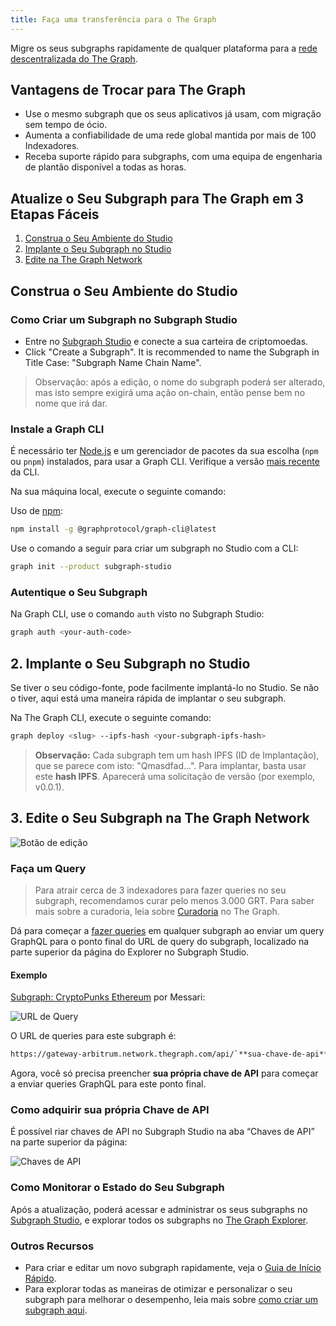 ```yaml
---
title: Faça uma transferência para o The Graph
---
```


Migre os seus subgraphs rapidamente de qualquer plataforma para a [rede descentralizada do The Graph](https://thegraph.com/networks/).

## Vantagens de Trocar para The Graph

- Use o mesmo subgraph que os seus aplicativos já usam, com migração sem tempo de ócio.
- Aumenta a confiabilidade de uma rede global mantida por mais de 100 Indexadores.
- Receba suporte rápido para subgraphs, com uma equipa de engenharia de plantão disponível a todas as horas.

## Atualize o Seu Subgraph para The Graph em 3 Etapas Fáceis

1. [Construa o Seu Ambiente do Studio](/subgraphs/cookbook/transfer-to-the-graph/#1-set-up-your-studio-environment)
2. [Implante o Seu Subgraph no Studio](/subgraphs/cookbook/transfer-to-the-graph/#2-deploy-your-subgraph-to-studio)
3. [Edite na The Graph Network](/subgraphs/cookbook/transfer-to-the-graph/#publish-your-subgraph-to-the-graphs-decentralized-network)

## Construa o Seu Ambiente do Studio

### Como Criar um Subgraph no Subgraph Studio

- Entre no [Subgraph Studio](https://thegraph.com/studio/) e conecte a sua carteira de criptomoedas.
- Click "Create a Subgraph". It is recommended to name the Subgraph in Title Case: "Subgraph Name Chain Name".

> Observação: após a edição, o nome do subgraph poderá ser alterado, mas isto sempre exigirá uma ação on-chain, então pense bem no nome que irá dar.

### Instale a Graph CLI

É necessário ter [Node.js](https://nodejs.org/) e um gerenciador de pacotes da sua escolha (`npm` ou `pnpm`) instalados, para usar a Graph CLI. Verifique a versão [mais recente](https://github.com/graphprotocol/graph-tooling/releases?q=%40graphprotocol%2Fgraph-cli&expanded=true) da CLI.

Na sua máquina local, execute o seguinte comando:

Uso de [npm](https://www.npmjs.com/):

```sh
npm install -g @graphprotocol/graph-cli@latest
```

Use o comando a seguir para criar um subgraph no Studio com a CLI:

```sh
graph init --product subgraph-studio
```

### Autentique o Seu Subgraph

Na Graph CLI, use o comando `auth` visto no Subgraph Studio:

```sh
graph auth <your-auth-code>
```

## 2. Implante o Seu Subgraph no Studio

Se tiver o seu código-fonte, pode facilmente implantá-lo no Studio. Se não o tiver, aqui está uma maneira rápida de implantar o seu subgraph.

Na The Graph CLI, execute o seguinte comando:

```sh
graph deploy <slug> --ipfs-hash <your-subgraph-ipfs-hash>

```

> **Observação:** Cada subgraph tem um hash IPFS (ID de Implantação), que se parece com isto: "Qmasdfad...". Para implantar, basta usar este **hash IPFS**. Aparecerá uma solicitação de versão (por exemplo, v0.0.1).

## 3. Edite o Seu Subgraph na The Graph Network

![Botão de edição](/img/publish-sub-transfer.png)

### Faça um Query

> Para atrair cerca de 3 indexadores para fazer queries no seu subgraph, recomendamos curar pelo menos 3.000 GRT. Para saber mais sobre a curadoria, leia sobre [Curadoria](/resources/roles/curating/) no The Graph.

Dá para começar a [fazer queries](/subgraphs/querying/introduction/) em qualquer subgraph ao enviar um query GraphQL para o ponto final do URL de query do subgraph, localizado na parte superior da página do Explorer no Subgraph Studio.

#### Exemplo

[Subgraph: CryptoPunks Ethereum](https://thegraph.com/explorer/subgraphs/HdVdERFUe8h61vm2fDyycHgxjsde5PbB832NHgJfZNqK) por Messari:

![URL de Query](/img/cryptopunks-screenshot-transfer.png)

O URL de queries para este subgraph é:

```sh
https://gateway-arbitrum.network.thegraph.com/api/`**sua-chave-de-api**`/subgraphs/id/HdVdERFUe8h61vm2fDyycgxjsde5PbB832NHgJfZNqK
```

Agora, você só precisa preencher **sua própria chave de API** para começar a enviar queries GraphQL para este ponto final.

### Como adquirir sua própria Chave de API

É possível riar chaves de API no Subgraph Studio na aba “Chaves de API” na parte superior da página:

![Chaves de API](/img/Api-keys-screenshot.png)

### Como Monitorar o Estado do Seu Subgraph

Após a atualização, poderá acessar e administrar os seus subgraphs no [Subgraph Studio](https://thegraph.com/studio/), e explorar todos os subgraphs no [The Graph Explorer](https://thegraph.com/networks/).

### Outros Recursos

- Para criar e editar um novo subgraph rapidamente, veja o [Guia de Início Rápido](/subgraphs/quick-start/).
- Para explorar todas as maneiras de otimizar e personalizar o seu subgraph para melhorar o desempenho, leia mais sobre [como criar um subgraph aqui](/developing/creating-a-subgraph/).
